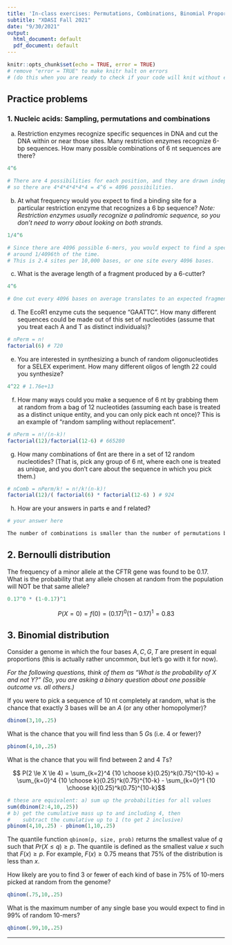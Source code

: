 ```yaml
---
title: 'In-class exercises: Permutations, Combinations, Binomial Proportions'
subtitle: "XDASI Fall 2021"
date: "9/30/2021"
output:
  html_document: default
  pdf_document: default
---
```


```r
knitr::opts_chunk$set(echo = TRUE, error = TRUE)
# remove "error = TRUE" to make knitr halt on errors
# (do this when you are ready to check if your code will knit without errors)
```

## Practice problems

### 1. Nucleic acids: Sampling, permutations and combinations

a. Restriction enzymes recognize specific sequences in DNA and cut the DNA within or near those sites. Many restriction enzymes recognize 6-bp sequences. How many possible combinations of 6 nt sequences are there?
```r
4^6

# There are 4 possibilities for each position, and they are drawn independently,
# so there are 4*4*4*4*4*4 = 4^6 = 4096 possibilities.
```

b. At what frequency would you expect to find a binding site for a particular restriction enzyme that recognizes a 6 bp sequence? _Note: Restriction enzymes usually recognize a palindromic sequence, so you don't need to worry about looking on both strands._
```r
1/4^6

# Since there are 4096 possible 6-mers, you would expect to find a specific one
# around 1/4096th of the time.
# This is 2.4 sites per 10,000 bases, or one site every 4096 bases.
```

c. What is the average length of a fragment produced by a 6-cutter?
```r
4^6

# One cut every 4096 bases on average translates to an expected fragment size of 4096.
```

d. The EcoR1 enzyme cuts the sequence "GAATTC". How many different sequences could be made out of this set of nucleotides (assume that you treat each A and T as distinct individuals)?
```r
# nPerm = n!
factorial(6) # 720
```

e. You are interested in synthesizing a bunch of random oligonucleotides for a SELEX experiment. How many different oligos of length 22 could you synthesize?
```r
4^22 # 1.76e+13
```

f. How many ways could you make a sequence of 6 nt by grabbing them at random from a bag of 12 nucleotides (assuming each base is treated as a distinct unique entity, and you can only pick each nt once)? This is an example of "random sampling without replacement".
```r
# nPerm = n!/(n-k)!
factorial(12)/factorial(12-6) # 665280
```

g. How many combinations of 6nt are there in a set of 12 random nucleotides? (That is, pick any group of 6 nt, where each one is treated as unique, and you don't care about the sequence in which you pick them.)
```r
# nComb = nPerm/k! = n!/k!(n-k)!
factorial(12)/( factorial(6) * factorial(12-6) ) # 924
```

h. How are your answers in parts e and f related?
```r
# your answer here

The number of combinations is smaller than the number of permutations by a factor of k! since all the permutations of the k-mer sequence get collapsed into one combination.
```

## 2. Bernoulli distribution

The frequency of a minor allele at the CFTR gene was found to be 0.17. What is the probability that any allele chosen at random from the population will NOT be that same allele?
```r
0.17^0 * (1-0.17)^1
```

$$ P(X=0) = f(0) = (0.17)^0(1-0.17)^1 = 0.83$$

## 3. Binomial distribution

Consider a genome in which the four bases $A,C,G,T$ are present in equal proportions (this is actually rather uncommon, but let's go with it for now). 

*For the following questions, think of them as "What is the probability of X and not Y?" (So, you are asking a binary question about one possible outcome vs. all others.)*

If you were to pick a sequence of 10 nt completely at random, what is the chance that exactly 3 bases will be an $A$ (or any other homopolymer)?
```r
dbinom(3,10,.25)
```

What is the chance that you will find less than 5 $G$s (i.e. 4 or fewer)?
```r
pbinom(4,10,.25)
```

What is the chance that you will find between 2 and 4 $T$s?

$$ P(2 \le X \le 4) = \sum_{k=2}^4 {10 \choose k}(0.25)^k(0.75)^{10-k} = \sum_{k=0}^4 {10 \choose k}(0.25)^k(0.75)^{10-k} - \sum_{k=0}^1 {10 \choose k}(0.25)^k(0.75)^{10-k}$$

```r

# these are equivalent: a) sum up the probabilities for all values
sum(dbinom(2:4,10,.25))
# b) get the cumulative mass up to and including 4, then
#    subtract the cumulative up to 1 (to get 2 inclusive)
pbinom(4,10,.25) - pbinom(1,10,.25)
```

The quantile function `qbinom(p, size, prob)` returns the smallest value of $q$ such that $Pr(X \le q) \ge p$. The quantile is defined as the smallest value $x$ such that $F(x) \ge p$. For example, $F(x) \ge 0.75$ means that 75% of the distribution is less than $x$. 

How likely are you to find 3 or fewer of each kind of base in 75% of 10-mers picked at random from the genome?
```r
qbinom(.75,10,.25)
```

What is the maximum number of any single base you would expect to find in 99% of random 10-mers?
```r
qbinom(.99,10,.25)
```

---
